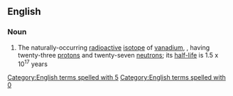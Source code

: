 ==English==

===Noun===
{{wikipedia|Isotopes of vanadium}}
{{en-noun|head=[[vanadium]]-50|-}}

# {{lb|en|isotope}} The naturally-occurring [[radioactive]] [[isotope]] of [[vanadium]], {{nuclide|50|23|V}}, having twenty-three [[proton]]s and twenty-seven [[neutron]]s; its [[half-life]] is 1.5 x 10<sup>17</sup> years
[[Category:English terms spelled with 5]]
[[Category:English terms spelled with 0]]